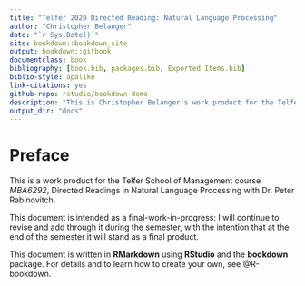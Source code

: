 ```yaml
--- 
title: "Telfer 2020 Directed Reading: Natural Language Processing"
author: "Christopher Belanger"
date: "`r Sys.Date()`"
site: bookdown::bookdown_site
output: bookdown::gitbook
documentclass: book
bibliography: [book.bib, packages.bib, Exported Items.bib]
biblio-style: apalike
link-citations: yes
github-repo: rstudio/bookdown-demo
description: "This is Christopher Belanger's work product for the Telfer School of Management course *MBA6292*, Directed Readings in Natural Language Processing."
output_dir: "docs"
---
```


# Preface

This is a work product for the Telfer School of Management course *MBA6292*, Directed Readings in Natural Language Processing with Dr. Peter Rabinovitch.

This document is intended as a final-work-in-progress: I will continue to revise and add through it during the semester, with the intention that at the end of the semester it will stand as a final product.

This document is written in **RMarkdown** using **RStudio** and the **bookdown** package. For details and to learn how to create your own, see @R-bookdown.
